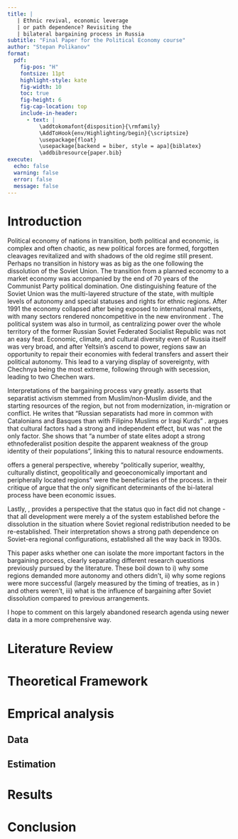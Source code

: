 ```yaml
---
title: |
   | Ethnic revival, economic leverage 
   | or path dependence? Revisiting the 
   | bilateral bargaining process in Russia
subtitle: "Final Paper for the Political Economy course"
author: "Stepan Polikanov"
format:
  pdf:
    fig-pos: "H"
    fontsize: 11pt
    highlight-style: kate
    fig-width: 10
    toc: true
    fig-height: 6
    fig-cap-location: top
    include-in-header:
      - text: |
          \addtokomafont{disposition}{\rmfamily} 
          \AddToHook{env/Highlighting/begin}{\scriptsize} 
          \usepackage{float} 
          \usepackage[backend = biber, style = apa]{biblatex}
          \addbibresource{paper.bib}
execute: 
  echo: false
  warning: false
  error: false
  message: false
---
```


\newpage 

# Introduction

Political economy of nations in transition, both political and economic, is complex and often chaotic, as new political forces are formed, forgotten cleavages revitalized and with shadows of the old regime still present. Perhaps no transition in history was as big as the one following the dissolution of the Soviet Union. The transition from a planned economy to a market economy was accompanied by the end of 70 years of the Communist Party political domination. One distinguishing feature of the Soviet Union was the multi-layered structure of the state, with multiple levels of autonomy and special statuses and rights for ethnic regions. After 1991 the economy collapsed after being exposed to international markets, with many sectors rendered noncompetitive in the new environment \parencite{natkhov_revealed_2023}. The political system was also in turmoil, as centralizing power over the whole territory of the former Russian Soviet Federated Socialist Republic was not an easy feat. Economic, climate, and cultural diversity even of Russia itself was very broad, and after Yeltsin's ascend to power, regions saw an opportunity to repair their economies with federal transfers and assert their political autonomy. This lead to a varying display of sovereignty, with Chechnya being the most extreme, following through with secession, leading to two Chechen wars.

Interpretations of the bargaining process vary greatly. \cite{treisman_russias_1997} asserts that separatist activism stemmed from Muslim/non-Muslim divide, and the starting resources of the region, but not from modernization, in-migration or conflict. He writes that "Russian separatists had more in common with Catalonians and Basques than with Filipino Muslims or Iraqi Kurds" \parencite{treisman_russias_1997}. \cite{dowley_striking_1998} argues that cultural factors had a strong and independent effect, but was not the only factor. She shows that "a number of state elites adopt a strong ethnofederalist position despite the apparent weakness of the group identity of their populations", linking this to natural resource endowments. 

\cite{soderlund_significance_2003} offers a general perspective, whereby "politically superior, wealthy, culturally distinct, geopolitically and geoeconomically important and peripherally located regions" were the beneficiaries of the process. \cite{dusseault_significance_2005} in their critique of \cite{soderlund_significance_2003} argue that the only significant determinants of the bi-lateral process have been economic issues. 

Lastly, \cite{filippov_asymmetric_1999}, provides a perspective that the status quo in fact did not change - that all development were merely a \emph{renegotiation} of the system established before the dissolution in the situation where Soviet regional redistribution needed to be re-established.\footnote{And from the rich literature on modern Russian federalism and its budgetary relations, it was (CITATIONS). } Their interpretation shows a strong path dependence on Soviet-era regional configurations, established all the way back in 1930s. 

This paper asks whether one can isolate the more important factors in the bargaining process, clearly separating different research questions previously pursued by the literature. These boil down to i) why some regions demanded more autonomy and others didn't, ii) why some regions were more successful (largely measured by the timing of treaties, as in \cite{soderlund_significance_2003}) and others weren't, iii) what is the influence of bargaining after Soviet dissolution compared to previous arrangements. 

I hope to comment on this largely abandoned research agenda using newer data in a more comprehensive way.

# Literature Review



# Theoretical Framework

# Emprical analysis

## Data

## Estimation

# Results

# Conclusion
